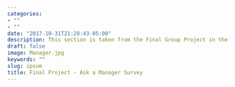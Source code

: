 ```yaml
---
categories:
- ""
- ""
date: "2017-10-31T21:28:43-05:00"
description: This section is taken from the Final Group Project in the AM01 - Applied Statistics course. This project involved downloading and cleaning the "Ask a Manager" survey results, which were subsequently used to analyse which factors most affected managerial salaries. 
draft: false
image: Manager.jpg
keywords: ""
slug: ipsum
title: Final Project - Ask a Manager Survey
---
```



